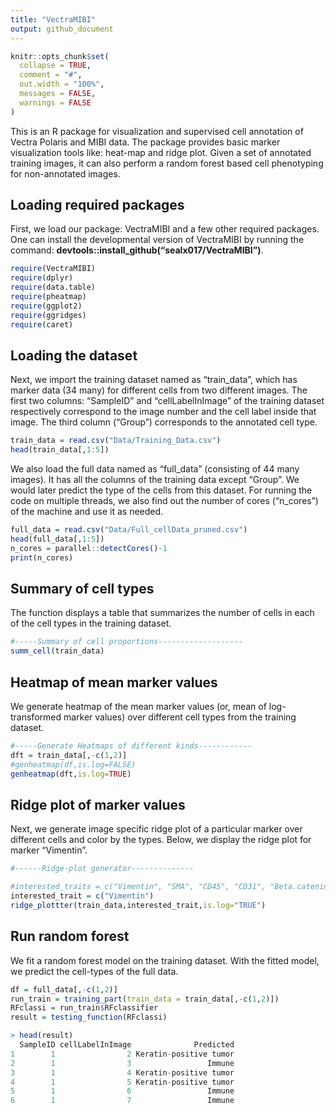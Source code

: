 ```yaml
---
title: "VectraMIBI"
output: github_document
---
```


```r
knitr::opts_chunk$set(
  collapse = TRUE,
  comment = "#",
  out.width = "100%",
  messages = FALSE,
  warnings = FALSE
)
```



This is an R package for visualization and supervised cell annotation of Vectra Polaris and MIBI data. The package provides basic marker visualization tools like: heat-map and ridge plot. Given a set of annotated training images, it can also perform a random forest based cell phenotyping for non-annotated images. 


## Loading required packages

First, we load our package: VectraMIBI and a few other required packages. One can install the developmental version of VectraMIBI by running the command: **devtools::install_github("sealx017/VectraMIBI")**. 

```r

require(VectraMIBI)
require(dplyr)
require(data.table)
require(pheatmap)
require(ggplot2)
require(ggridges)
require(caret)

```

## Loading the dataset 

Next, we import the training dataset named as "train_data", which has marker data (34 many) for different cells from two different images. The first two columns: "SampleID" and "cellLabelInImage" of the training dataset respectively correspond to the image number and the cell label inside that image. The third column ("Group") corresponds to the annotated cell type. 

```r
train_data = read.csv("Data/Training_Data.csv")
head(train_data[,1:5])


```

We also load the full data named as "full_data" (consisting of 44 many images). It has all the columns of the training data except "Group". We would later predict the type of the cells from this dataset. 
For running the code on multiple threads, we also find out the number of cores ("n_cores") of the machine and use it as needed.

```r

full_data = read.csv("Data/Full_cellData_pruned.csv")
head(full_data[,1:5])
n_cores = parallel::detectCores()-1
print(n_cores)

```

## Summary of cell types 

The function displays a table that summarizes the number of cells in each of the cell types in the training dataset. 

```r
#-----Summary of cell proportions-------------------
summ_cell(train_data)

```

## Heatmap of mean marker values

We generate heatmap of the mean marker values (or, mean of log-transformed marker values) over different cell types from the training dataset.

```r
#-----Generate Heatmaps of different kinds------------
dft = train_data[,-c(1,2)]
#genheatmap(df,is.log=FALSE)
genheatmap(dft,is.log=TRUE)
```


## Ridge plot of marker values

Next, we generate image specific ridge plot of a particular marker over different cells and color by the types. Below, we display the ridge plot for marker "Vimentin".


```r
#------Ridge-plot generator--------------

#interested_traits = c("Vimentin", "SMA", "CD45", "CD31", "Beta.catenin","Keratin6" )
interested_trait = c("Vimentin")
ridge_plottter(train_data,interested_trait,is.log="TRUE")
```

## Run random forest

We fit a random forest model on the training dataset. With the fitted model, we predict the cell-types of the full data.


```r
df = full_data[,-c(1,2)]
run_train = training_part(train_data = train_data[,-c(1,2)])
RFclassi = run_train$RFclassifier
result = testing_function(RFclassi)

> head(result)
  SampleID cellLabelInImage              Predicted
1        1                2 Keratin-positive tumor
2        1                3                 Immune
3        1                4 Keratin-positive tumor
4        1                5 Keratin-positive tumor
5        1                6                 Immune
6        1                7                 Immune
```


